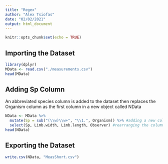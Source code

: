 ```yaml
---
title: "Regex"
author: "Alex Tsiofas"
date: "02/02/2021"
output: html_document
---
```


```r
knitr::opts_chunk$set(echo = TRUE)
```

## Importing the Dataset
```r
library(dplyr)
MData <- read.csv("./measurements.csv")
head(MData)
```
## Adding Sp Column

An abbreviated species column is added to the dataset then replaces the Organism column as the first column in a new object called NData
```r
NData <- MData %>% 
  mutate(Sp = sub("(\\w)\\w+", "\\1.", Organism)) %>% #adding a new column replacing the genus name with the first letter and a period
  select(Sp, Limb.width, Limb.length, Observer) #rearranging the columns and replacing Organism with Sp as the first column
head(NData)
```
## Exporting the Dataset
```r
write.csv(NData, "MeasShort.csv")
```



